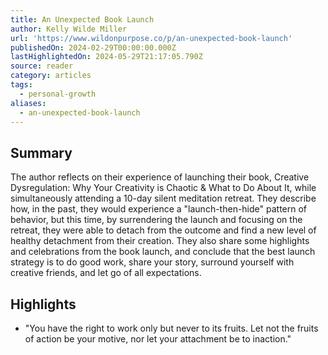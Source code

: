```yaml
---
title: An Unexpected Book Launch
author: Kelly Wilde Miller
url: 'https://www.wildonpurpose.co/p/an-unexpected-book-launch'
publishedOn: 2024-02-29T00:00:00.000Z
lastHighlightedOn: 2024-05-29T21:17:05.790Z
source: reader
category: articles
tags:
  - personal-growth
aliases:
  - an-unexpected-book-launch
---
```

## Summary

The author reflects on their experience of launching their book, Creative Dysregulation: Why Your Creativity is Chaotic & What to Do About It, while simultaneously attending a 10-day silent meditation retreat. They describe how, in the past, they would experience a "launch-then-hide" pattern of behavior, but this time, by surrendering the launch and focusing on the retreat, they were able to detach from the outcome and find a new level of healthy detachment from their creation. They also share some highlights and celebrations from the book launch, and conclude that the best launch strategy is to do good work, share your story, surround yourself with creative friends, and let go of all expectations.

## Highlights
- "You have the right to work only but never to its fruits. Let not the fruits of action be your motive, nor let your attachment be to inaction."
